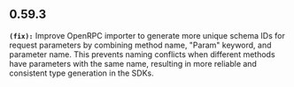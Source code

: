 ## 0.59.3
**`(fix):`** Improve OpenRPC importer to generate more unique schema IDs for request parameters by combining method name, 
"Param" keyword, and parameter name. This prevents naming conflicts when different methods have parameters 
with the same name, resulting in more reliable and consistent type generation in the SDKs.


